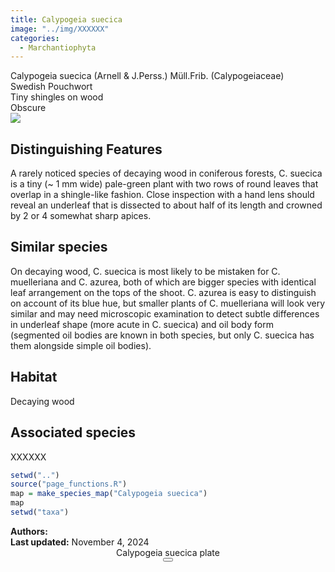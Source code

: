 ```yaml
---
title: Calypogeia suecica
image: "../img/XXXXXX"
categories:
  - Marchantiophyta
---
```


<div class="info-panel">
 <div class="info-top">
  <div class="taxon-scientific"><span class="taxon-name">Calypogeia suecica</span> <span class="taxon-authority">(Arnell &amp; J.Perss.) Müll.Frib.</span> <span class="taxon-family">(Calypogeiaceae)</span></div>
  <div class="taxon-common">Swedish Pouchwort</div>
 </div>
 <div class="info-bottom">
  <div class="taxon-qnd">Tiny shingles on wood</div>
  <div class="taxon-abundance">Obscure</div>
 </div>
</div>
<div class="imerss-content-frame">
 <div class="imerss-image-header">
  <div class="imerss-image-holder imerss-column-left" data-toggle="tooltip" style="background-image: url(../img/XXXXXX)" title="XXXXXX">
  </div>

  <div class="imerss-image-holder imerss-column-right" data-toggle="tooltip" style="background-image: url(../img/XXXXXX)" title="XXXXXX">
  </div>
 
 </div>
 <div class="imerss-content-lower">
  <div class="imerss-column-left">
  <div class="tab-microscope" data-micromodal-trigger="modal-plate">
  <img src="../img/bryo guide microscope.png"/>
  </div>

<h2>Distinguishing Features</h2>

A rarely noticed species of decaying wood in coniferous forests, C. suecica is a tiny (~ 1 mm wide) pale-green plant with two rows of round leaves that overlap in a shingle-like fashion. Close inspection with a hand lens should reveal an underleaf that is dissected to about half of its length and crowned by 2 or 4 somewhat sharp apices.

<h2>Similar species</h2>

On decaying wood, C. suecica is most likely to be mistaken for C. muelleriana and C. azurea, both of which are bigger species with identical leaf arrangement on the tops of the shoot. C. azurea is easy to distinguish on account of its blue hue, but smaller plants of C. muelleriana will look very similar and may need microscopic examination to detect subtle differences in underleaf shape (more acute in C. suecica) and oil body form (segmented oil bodies are known in both species, but only C. suecica has them alongside simple oil bodies).

<h2>Habitat</h2>

Decaying wood

<h2>Associated species</h2>

XXXXXX
</div>

<div class="imerss-column-right">

<div class="imerss-image-holder imerss-column-right" data-toggle="tooltip" style="background-image: url(../img/XXXXX)" title="XXXXX">
</div>

<div class="imerss-map-holder">
```r
setwd("..")
source("page_functions.R")
map = make_species_map("Calypogeia suecica")
map
setwd("taxa")
```
</div>

</div>

</div>
</div>

<div class="taxon-footer">
 <div class="taxon-authors"><b>Authors:</b> <span></span></div>
 <div class="taxon-update"><b>Last updated:</b> <span>November 4, 2024</span></div>
</div>

<div class="modal micromodal-slide" id="modal-plate" aria-hidden="true">
 <div class="modal__overlay" tabindex="-1" data-micromodal-close>
  <div class="modal__container" role="dialog" aria-modal="true" aria-labelledby="modal-plate-title" >
   <header class="modal__header">
   <div class="modal__title" id="modal-plate-title">
  Calypogeia suecica plate
   </div>
   <button class="modal__close" aria-label="Close" data-micromodal-close></button>
   </header>
  <div class="modal__content" id="modal-plate-content">
   <div class="imerss-image-holder" data-toggle="tooltip" style="background-image: url(../img/XXXXX)" title="XXXXX">
  </div>
  </div>
  </div>
 </div>
</div>

<script src="../js/micromodal.min.js"></script>
<link href="../css/style-taxon.css" rel="stylesheet">
<link href="../css/micromodal.css" rel="stylesheet">

<script>
MicroModal.init();
</script>

